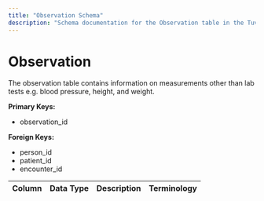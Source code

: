 ```yaml
---
title: "Observation Schema"
description: "Schema documentation for the Observation table in the Tuva data model"
---
```


# Observation

The observation table contains information on measurements other than lab tests e.g. blood pressure, height, and weight.

**Primary Keys:**
* observation_id

**Foreign Keys:**
* person_id
* patient_id
* encounter_id

| Column | Data Type | Description | Terminology |
| ------ | --------- | ----------- | ----------- | 